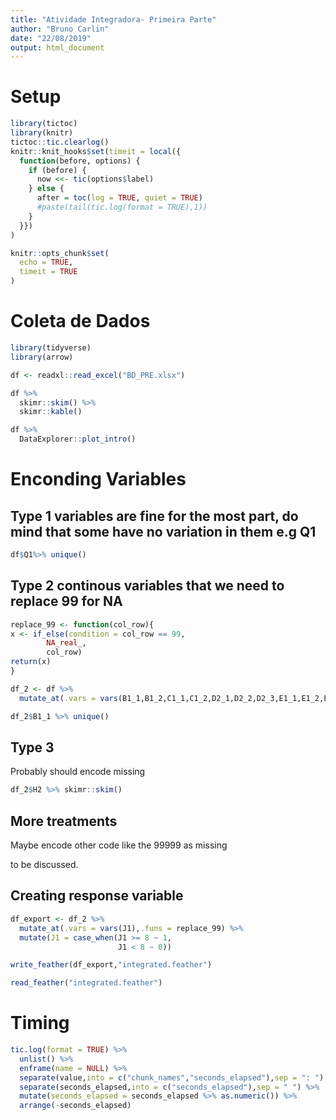 ```yaml
---
title: "Atividade Integradora- Primeira Parte"
author: "Bruno Carlin"
date: "22/08/2019"
output: html_document
---
```



# Setup

```r
library(tictoc)
library(knitr)
tictoc::tic.clearlog()
knitr::knit_hooks$set(timeit = local({
  function(before, options) {
    if (before) {
      now <<- tic(options$label)
    } else {
      after = toc(log = TRUE, quiet = TRUE)
      #paste(tail(tic.log(format = TRUE),1))
    }
  }})
)

knitr::opts_chunk$set(
  echo = TRUE,
  timeit = TRUE
)
```

# Coleta de Dados

```r
library(tidyverse)
library(arrow)
```

```r
df <- readxl::read_excel("BD_PRE.xlsx")
```


```r
df %>% 
  skimr::skim() %>% 
  skimr::kable()
```



```r
df %>% 
  DataExplorer::plot_intro()
```

# Enconding Variables

## Type 1 variables are fine for the most part, do mind that some have no variation in them e.g Q1

```r
df$Q1%>% unique()
```


## Type 2 continous variables that we need to replace 99 for NA

```r
replace_99 <- function(col_row){
x <- if_else(condition = col_row == 99,
        NA_real_,
        col_row)
return(x)
}
```

```r
df_2 <- df %>% 
  mutate_at(.vars = vars(B1_1,B1_2,C1_1,C1_2,D2_1,D2_2,D2_3,E1_1,E1_2,E1_3,A2_1,A2_2,A2_3,A3,A4,A5,F2,F4,F6),.funs = replace_99)
```

```r
df_2$B1_1 %>% unique()
```

## Type 3

Probably should encode missing

```r
df_2$H2 %>% skimr::skim()
```

## More treatments

Maybe encode other code like the 99999 as missing

to be discussed.

## Creating response variable

```r
df_export <- df_2 %>% 
  mutate_at(.vars = vars(J1),.funs = replace_99) %>% 
  mutate(J1 = case_when(J1 >= 8 ~ 1,
                        J1 < 8 ~ 0))
```

```r
write_feather(df_export,"integrated.feather")
```

```r
read_feather("integrated.feather")
```


# Timing

```r
tic.log(format = TRUE) %>% 
  unlist() %>% 
  enframe(name = NULL) %>% 
  separate(value,into = c("chunk_names","seconds_elapsed"),sep = ": ") %>%
  separate(seconds_elapsed,into = c("seconds_elapsed"),sep = " ") %>% 
  mutate(seconds_elapsed = seconds_elapsed %>% as.numeric()) %>% 
  arrange(-seconds_elapsed)
```


